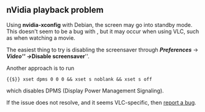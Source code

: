 == nVidia playback problem ==

Using '''nvidia-xconfig''' with Debian, the screen may go into standby mode.<br />
This doesn't seem to be a bug with {{VLC}}, but it may occur when using VLC, such as when watching a movie.

The easiest thing to try is disabling the screensaver through '''''Preferences''''' → '''''Video''''' → '''''Disable screensaver'''''.

Another approach is to run
 {{$}} xset dpms 0 0 0 && xset s noblank && xset s off
which disables DPMS (Display Power Management Signaling).

If the issue does not resolve, and it seems VLC-specific, then [[report a bug]].

{{VSG}}